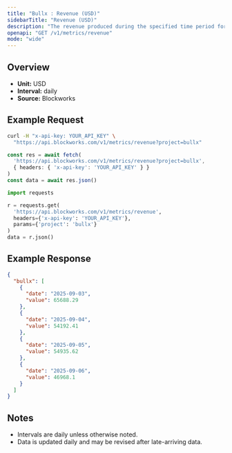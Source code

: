 ```yaml
---
title: "Bullx : Revenue (USD)"
sidebarTitle: "Revenue (USD)"
description: "The revenue produced during the specified time period for given project."
openapi: "GET /v1/metrics/revenue"
mode: "wide"
---
```


## Overview

- **Unit:** USD
- **Interval:** daily
- **Source:** Blockworks

## Example Request

<CodeGroup>

```bash cURL
curl -H "x-api-key: YOUR_API_KEY" \
  "https://api.blockworks.com/v1/metrics/revenue?project=bullx"
```

```typescript TypeScript
const res = await fetch(
  'https://api.blockworks.com/v1/metrics/revenue?project=bullx',
  { headers: { 'x-api-key': 'YOUR_API_KEY' } }
)
const data = await res.json()
```

```python Python
import requests

r = requests.get(
  'https://api.blockworks.com/v1/metrics/revenue',
  headers={'x-api-key': 'YOUR_API_KEY'},
  params={'project': 'bullx'}
)
data = r.json()
```

</CodeGroup>

## Example Response

```json
{
  "bullx": [
    {
      "date": "2025-09-03",
      "value": 65688.29
    },
    {
      "date": "2025-09-04",
      "value": 54192.41
    },
    {
      "date": "2025-09-05",
      "value": 54935.62
    },
    {
      "date": "2025-09-06",
      "value": 46968.1
    }
  ]
}
```

## Notes
- Intervals are daily unless otherwise noted.
- Data is updated daily and may be revised after late-arriving data.
